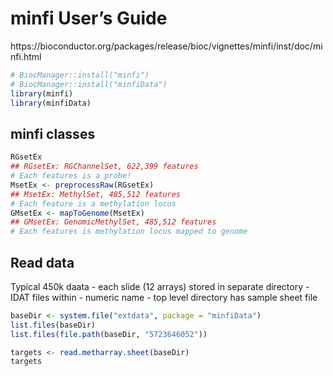 
# minfi User's Guide

https://bioconductor.org/packages/release/bioc/vignettes/minfi/inst/doc/minfi.html

```r
# BiocManager::install("minfi")
# BiocManager::install("minfiData")
library(minfi)
library(minfiData)
```

## minfi classes
```r
RGsetEx
## RGsetEx: RGChannelSet, 622,399 features
# Each features is a probe!
MsetEx <- preprocessRaw(RGsetEx)
## MsetEx: MethylSet, 485,512 features
# Each feature is a methylation locus
GMsetEx <- mapToGenome(MsetEx)
## GMsetEx: GenomicMethylSet, 485,512 features
# Each features is methylation locus mapped to genome
```

## Read data

Typical 450k daata
- each slide (12 arrays) stored in separate directory
  - IDAT files within
- numeric name
- top level directory has sample sheet file
```r
baseDir <- system.file("extdata", package = "minfiData")
list.files(baseDir)
list.files(file.path(baseDir, "5723646052"))
```

```r
targets <- read.metharray.sheet(baseDir)
targets
```


